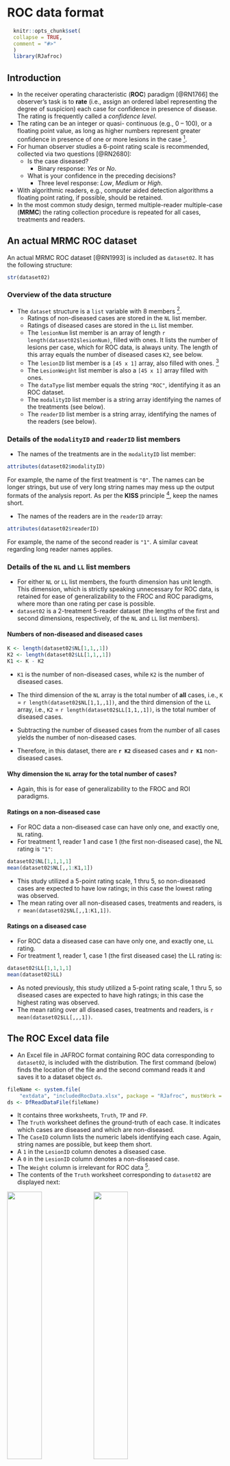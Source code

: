 # ROC data format {#rocdataformat}

```r
  knitr::opts_chunk$set(
  collapse = TRUE,
  comment = "#>"
  )
  library(RJafroc)
```

## Introduction
* In the receiver operating characteristic (__ROC__) paradigm [@RN1766] the observer's task is to  __rate__ (i.e., assign an ordered label representing the degree of suspicion) each case for confidence in presence of disease. The rating is frequently called a _confidence level_.
* The rating can be an integer or quasi- continuous (e.g., 0 – 100), or a floating point value, as long as higher numbers represent greater confidence in presence of one or more lesions in the case  ^[The directionaliy of the rating is not a limitation. If lower values correspond to increased confidence level, it is only necessary to transform the observed rating by subtracting it from a constant value. The constant value can be chosen arbitrarily, typically as the maximum of all observed ratings, thereby ensuring that the transformed value is always non-negative.].
* For human observer studies a 6-point rating scale is recommended, collected via two questions [@RN2680]:
    + Is the case diseased? 
        * Binary response: _Yes_ or _No_.
    + What is your confidence in the preceding decisions? 
        * Three level response: _Low_, _Medium_ or _High_.
* With algorithmic readers, e.g., computer aided detection algorithms a floating point rating, if possible, should be retained.
* In the most common study design, termed multiple-reader multiple-case (__MRMC__) the rating collection procedure is repeated for all cases, treatments and readers.

## An actual MRMC ROC dataset

An actual MRMC ROC dataset [@RN1993] is included as `dataset02`. It has the following structure:
  
```r
str(dataset02)
```             

### Overview of the data structure

* The `dataset` structure is a `list` variable with 8 members ^[This is true for ROC, FROC and ROI datasets. LROC datasets have 9 `list` members.].
    + Ratings of non-diseased cases are stored in the `NL` list member.
    + Ratings of diseased cases are stored in the `LL` list member.
    + The `lesionNum` list member is an array of length `r length(dataset02$lesionNum)`, filled with ones. It lists the number of lesions per case, which for ROC data, is always unity. The length of this array equals the number of diseased cases `K2`, see below.
    + The `lesionID` list member is a `[45 x 1]` array, also filled with ones. ^[The second "unnecessary" dimension is necessary for compatibility with FROC datasets.]
    + The `LesionWeight` list member is also a `[45 x 1]` array filled with ones.
    + The `dataType` list member equals the string `"ROC"`, identifying it as an ROC dataset.
    + The `modalityID` list member is a string array identifying the names of the treatments (see below).
    + The `readerID` list member is a string array, identifying the names of the readers  (see below).

### Details of the `modalityID` and `readerID` list members
* The names of the treatments are in the `modalityID` list member:

```r
attributes(dataset02$modalityID)
```

For example, the name of the first treatment is `"0"`. The names can be longer strings, but use of very long string names may mess up the output formats of the analysis report. As per the __KISS__ principle ^[For those not familiar, KISS stands for Keep It Simple, Stupid.], keep the names short.

* The names of the readers are in the `readerID` array:

```r
attributes(dataset02$readerID)
```

For example, the name of the second reader is `"1"`. A similar caveat regarding long reader names applies.

### Details of the `NL` and `LL` list members
* For either `NL` or `LL` list members, the fourth dimension has unit length. This dimension, which is strictly speaking unnecessary for ROC data, is retained for ease of generalizability to the FROC and ROC paradigms, where more than one rating per case is possible.
* `dataset02` is a 2-treatment 5-reader dataset (the lengths of the first and second dimensions, respectively, of the `NL` and `LL` list members).

#### Numbers of non-diseased and diseased cases

```r
K <- length(dataset02$NL[1,1,,1])
K2 <- length(dataset02$LL[1,1,,1])
K1 <- K - K2
```             

* `K1` is the number of non-diseased cases, while `K2` is the number of diseased cases.
* The third dimension of the `NL` array is the total number of __all__ cases, i.e., `K` = `r length(dataset02$NL[1,1,,1])`, and the third dimension of the `LL` array,  i.e., `K2` = `r length(dataset02$LL[1,1,,1])`, is the total number of diseased cases.

* Subtracting the number of diseased cases from the number of all cases yields the number of non-diseased cases.

* Therefore, in this dataset, there are __`r K2`__ diseased cases and __`r K1`__ non-diseased cases.

#### Why dimension the `NL` array for the total number of cases?
* Again, this is for ease of generalizability to the FROC and ROI paradigms. 

#### Ratings on a non-diseased case
* For ROC data a non-diseased case can have only one, and exactly one, `NL` rating.
* For treatment 1, reader 1 and case 1 (the first non-diseased case), the NL rating is `"1"`: 
```r
dataset02$NL[1,1,1,1]
mean(dataset02$NL[,,1:K1,1])
```
* This study utilized a 5-point rating scale, 1 thru 5, so non-diseased cases are expected to have low ratings; in this case the lowest rating was observed.
* The mean rating over all non-diseased cases, treatments and readers, is `r mean(dataset02$NL[,,1:K1,1])`.

#### Ratings on a diseased case
* For ROC data a diseased case can have only one, and exactly one, `LL` rating.
* For treatment 1, reader 1, case 1 (the first diseased case) the LL rating is: 

```r
dataset02$LL[1,1,1,1]
mean(dataset02$LL)
```

* As noted previously, this study utilized a 5-point rating scale, 1 thru 5, so diseased cases are expected to have high ratings; in this case the highest rating was observed.
* The mean rating over all diseased cases, treatments and readers, is `r mean(dataset02$LL[,,,1])`.

## The ROC  Excel data file
* An Excel file in JAFROC format containing ROC data corresponding to `dataset02`, is included with the distribution. The first command (below) finds the location of the file and the second command reads it and saves it to a dataset object `ds`.  
```r
fileName <- system.file(
    "extdata", "includedRocData.xlsx", package = "RJafroc", mustWork = TRUE)
ds <- DfReadDataFile(fileName)
```

* It contains three worksheets, `Truth`, `TP` and `FP`.
* The `Truth` worksheet defines the ground-truth of each case. It indicates which cases are diseased and which are non-diseased. 
* The `CaseID` column lists the numeric labels identifying each case. Again, string names are possible, but keep them short. 
* A `1` in the `LesionID` column denotes a diseased case.
* A `0` in the `LesionID` column denotes a non-diseased case.
* The `Weight` column is irrelevant for ROC data ^[It is only needed for FROC data.].
* The contents of the `Truth` worksheet corresponding to `dataset02` are displayed next:

![](images/ROC-Truth-1.png){width=40%}![](images/ROC-Truth-2.png){width=40%}![](images/ROC-Truth-3.png){width=40%}![](images/ROC-Truth-4.png){width=40%}


    + There are 69 non-diseased cases (labeled 1-69) under column `CaseID`.
    + There are 45 diseased cases (labeled 70-114).  
    + The `LesionID` field for each non-diseased case (e.g., `CaseID` = 1) is zero. 
    + The `LesionID` field for each diseased case (e.g., `CaseID` = 70) is unity. 
    + The `Weights` field is irrelevant for ROC datasets. For convenience it is filled with zeroes.  

![](images/ROI-FP-1.png){width=40%}
![](images/ROI-FP-2.png){width=40%}

* The `FP` (or `NL`)  worksheet - this lists the ratings of ROI-level-non-diseased regions.  
    + For `ReaderID` = 1, `ModalityID` = 1 and `CaseID` = 1 there are 4 rows, corresponding to the 4 ROI-level-non-diseased regions in this case. The corresponding ratings are `r dataset02$NL[1,1,1,1][is.finite(dataset02$NL[1,1,1,1])]`. The pattern repeats for other treatments and readers, but the rating are, of course, different.  
    + Each `CaseID` is represented in the `FP` worksheet (a rare exception could occur if a case-level abnon-diseased case has 4 abnon-diseased regions).

![](images/ROI-TP-1.png){width=40%}

* The `TP` (or `LL`) worksheet - this lists the ratings of ROI-level-abnon-diseased regions.  
    + Because non-diseased cases generate TPs, one does not find any entry with `CaseID` = 1-50 in the `TP` worksheet.   
    + The lowest `CaseID` in the `TP` worksheet is 51, which corresponds to the first abnon-diseased case.   
    + There are two entries for this case, corresponding to the two ROI-level-abnon-diseased regions present in this case. Recall that corresponding to this `CaseID` in the `Truth` worksheet there were two entries with `LesionID` = 2 and 3. These must match the `LesionID`'s listed for this case in the `TP` worksheet. Complementing these two entries, in the `FP` worksheet for `CaseID` = 51, there are 2 entries corresponding to the two ROI-level-non-diseased regions in this case.   
    + One should be satisfied that for each abnon-diseased case the sum of the number of entries in the `TP` and `FP` worksheets is always 4.  

